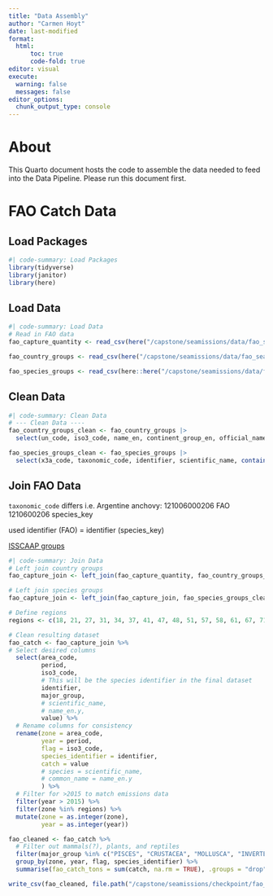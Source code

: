 ```yaml
---
title: "Data Assembly"
author: "Carmen Hoyt"
date: last-modified
format:
  html:
      toc: true
      code-fold: true
editor: visual
execute:
  warning: false
  messages: false
editor_options: 
  chunk_output_type: console
---
```


# About

This Quarto document hosts the code to assemble the data needed to feed into the Data Pipeline. Please run this document first.

# FAO Catch Data

## Load Packages

```r
#| code-summary: Load Packages
library(tidyverse)
library(janitor)
library(here)
```

## Load Data

```r
#| code-summary: Load Data
# Read in FAO data
fao_capture_quantity <- read_csv(here("/capstone/seamissions/data/fao_seafood_production/Capture_Quantity.csv"), show_col_types = FALSE) |> clean_names()

fao_country_groups <- read_csv(here("/capstone/seamissions/data/fao_seafood_production/CL_FI_COUNTRY_GROUPS.csv"), show_col_types = FALSE)|> clean_names()

fao_species_groups <- read_csv(here::here("/capstone/seamissions/data/fao_seafood_production/CL_FI_SPECIES_GROUPS.csv"), show_col_types = FALSE)|> clean_names()
```

## Clean Data

```r
#| code-summary: Clean Data
# --- Clean Data ----
fao_country_groups_clean <- fao_country_groups |>
  select(un_code, iso3_code, name_en, continent_group_en, official_name_en)

fao_species_groups_clean <- fao_species_groups |>
  select(x3a_code, taxonomic_code, identifier, scientific_name, contains("_en"), major_group)
```

## Join FAO Data

`taxonomic_code` differs i.e. Argentine anchovy: 121006000206 FAO 1210600206 species_key

used identifier (FAO) = identifier (species_key)

[ISSCAAP groups](https://www.fao.org/fishery/static/ASFIS/ISSCAAP.pdf)

```r
#| code-summary: Join Data
# Left join country groups
fao_capture_join <- left_join(fao_capture_quantity, fao_country_groups_clean, by = join_by(country_un_code == un_code)) 

# Left join species groups
fao_capture_join <- left_join(fao_capture_join, fao_species_groups_clean, by = join_by(species_alpha_3_code == x3a_code))

# Define regions
regions <- c(18, 21, 27, 31, 34, 37, 41, 47, 48, 51, 57, 58, 61, 67, 71, 77, 81, 87, 88)

# Clean resulting dataset
fao_catch <- fao_capture_join %>%
# Select desired columns
  select(area_code,
         period,
         iso3_code,
         # This will be the species identifier in the final dataset
         identifier,
         major_group,
         # scientific_name,
         # name_en.y,
         value) %>%
  # Rename columns for consistency
  rename(zone = area_code,
         year = period,
         flag = iso3_code,
         species_identifier = identifier,
         catch = value
         # species = scientific_name,
         # common_name = name_en.y
         ) %>%
  # Filter for >2015 to match emissions data
  filter(year > 2015) %>%
  filter(zone %in% regions) %>%
  mutate(zone = as.integer(zone),
         year = as.integer(year))

fao_cleaned <- fao_catch %>%
  # Filter out mammals(?), plants, and reptiles
  filter(major_group %in% c("PISCES", "CRUSTACEA", "MOLLUSCA", "INVERTEBRATA AQUATICA")) %>%
  group_by(zone, year, flag, species_identifier) %>%
  summarise(fao_catch_tons = sum(catch, na.rm = TRUE), .groups = "drop")

write_csv(fao_cleaned, file.path("/capstone/seamissions/checkpoint/fao_cleaned_identifier.csv"))
```

